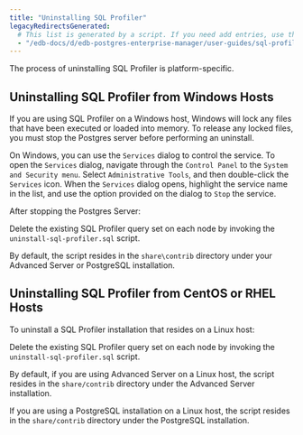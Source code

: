 ```yaml
---
title: "Uninstalling SQL Profiler"
legacyRedirectsGenerated:
  # This list is generated by a script. If you need add entries, use the `legacyRedirects` key.
  - "/edb-docs/d/edb-postgres-enterprise-manager/user-guides/sql-profiler-configuration-guide/8.0/uninstalling_sql_profiler.html"
---
```


<div id="uninstalling_sql_profiler" class="registered_link"></div>

The process of uninstalling SQL Profiler is platform-specific.

## Uninstalling SQL Profiler from Windows Hosts

If you are using SQL Profiler on a Windows host, Windows will lock any files that have been executed or loaded into memory. To release any locked files, you must stop the Postgres server before performing an uninstall.

On Windows, you can use the `Services` dialog to control the service. To open the `Services` dialog, navigate through the `Control Panel` to the `System and Security menu`. Select `Administrative Tools`, and then double-click the `Services` icon. When the `Services` dialog opens, highlight the service name in the list, and use the option provided on the dialog to `Stop` the service.

After stopping the Postgres Server:

Delete the existing SQL Profiler query set on each node by invoking the `uninstall-sql-profiler.sql` script.

By default, the script resides in the `share\contrib` directory under your Advanced Server or PostgreSQL installation.

## Uninstalling SQL Profiler from CentOS or RHEL Hosts

To uninstall a SQL Profiler installation that resides on a Linux host:

Delete the existing SQL Profiler query set on each node by invoking the `uninstall-sql-profiler.sql` script.

By default, if you are using Advanced Server on a Linux host, the script resides in the `share/contrib` directory under the Advanced Server installation.

If you are using a PostgreSQL installation on a Linux host, the script resides in the `share/contrib` directory under the PostgreSQL installation.
